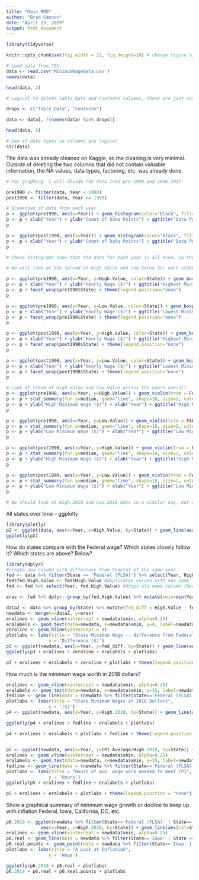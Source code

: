 ```yaml
---
title: "Main RMD"
author: "Brad Gannon"
date: "April 23, 2019"
output: html_document
---
```


```r
library(tidyverse)

knitr::opts_chunk$set(fig.width = 15, fig.height=10) # change figure size in Rmd/HTML

# Load data from CSV
data <- read.csv('MinimumWageData.csv')
names(data)

head(data, 2)

# Logical to delete Table_Data and Footnote columns, these are just notes and not useful

drops <- c("Table_Data", "Footnote")

data <- data[, !(names(data) %in% drops)]

head(data, 3)
```

```r
# See if data types in columns are logical
str(data)

```

The data was already cleaned on Kaggle, so the cleaning is very minimal. Outside of deleting the two columns that did not contain valuable information, the NA values, data types, factoring, etc. was already done.

```r
# For graphing, I will divide the data into pre-1990 and 1990-2017

pre1990 <- filter(data, Year < 1990)
post1990 <- filter(data, Year >= 1990)

# Breakdown of data from each year
p <- ggplot(pre1990, aes(x=Year)) + geom_histogram(color="black", fill="white", binwidth=1)
p <- p + xlab("Year") + ylab("Count of Data Points") + ggtitle("Data Points by Year (Pre-1990)")
p

p <- ggplot(post1990, aes(x=Year)) + geom_histogram(color="black", fill="gray", binwidth=1)
p <- p + xlab("Year") + ylab("Count of Data Points") + ggtitle("Data Points by Year (Post-1990)")
p

# These histograms show that the data for each year is all even, so the comparisons should be fairly accurate

# We will look at the spread of High.Value and Low.Value for each state by year

p <- ggplot(pre1990, aes(x=Year, y=High.Value, color=State)) + geom_boxplot(outlier.color="red", outlier.shape=8, outlier.size=2)
p <- p + xlab("Year") + ylab("Hourly Wage ($)") + ggtitle("Highest Minimum Wage Across US States pre-1990")
p <- p + facet_wrap(pre1990$State) + theme(legend.position="none")
p

p <- ggplot(pre1990, aes(x=Year, y=Low.Value, color=State)) + geom_boxplot(outlier.color="red", outlier.shape=8, outlier.size=2)
p <- p + xlab("Year") + ylab("Hourly Wage ($)") + ggtitle("Lowest Minimum Wage Across US States pre-1990")
p <- p + facet_wrap(pre1990$State) + theme(legend.position="none")
p

p <- ggplot(post1990, aes(x=Year, y=High.Value, color=State)) + geom_boxplot(outlier.color="red", outlier.shape=8, outlier.size=2)
p <- p + xlab("Year") + ylab("Hourly Wage ($)") + ggtitle("Highest Minimum Wage Across US States post-1990")
p <- p + facet_wrap(post1990$State) + theme(legend.position="none")
p

p <- ggplot(post1990, aes(x=Year, y=Low.Value, color=State)) + geom_boxplot(outlier.color="red", outlier.shape=8, outlier.size=2)
p <- p + xlab("Year") + ylab("Hourly Wage ($)") + ggtitle("Lowest Minimum Wage Across US States post-1990")
p <- p + facet_wrap(post1990$State) + theme(legend.position="none")
p
```

```r
# Look at trend of High.Value and Low.Value across the years overall
p <- ggplot(pre1990, aes(x=Year, y=High.Value)) + geom_violin(trim = FALSE)
p <- p + stat_summary(fun.y=median, geom="line", shape=18, size=2, color="red")
p <- p + ylab("High Minimum Wage ($)") + xlab("Year") + ggtitle("High Minimum Wage Trend pre-1990")
p

p <- ggplot(pre1990, aes(x=Year, y=Low.Value)) + geom_violin(trim = FALSE)
p <- p + stat_summary(fun.y=median, geom="line", shape=18, size=2, color="blue")
p <- p + ylab("Low Minimum Wage ($)") + xlab("Year") + ggtitle("Low Minimum Wage Trend pre-1990")
p

p <- ggplot(post1990, aes(x=Year, y=High.Value)) + geom_violin(trim = FALSE)
p <- p + stat_summary(fun.y=median, geom="line", shape=18, size=2, color="green")
p <- p + ylab("High Minimum Wage ($)") + xlab("Year") + ggtitle("High Minimum Wage Trend post-1990")
p

p <- ggplot(post1990, aes(x=Year, y=Low.Value)) + geom_violin(trim = FALSE)
p <- p + stat_summary(fun.y=median, geom="line", shape=18, size=2, color="purple")
p <- p + ylab("Low Minimum Wage ($)") + xlab("Year") + ggtitle("Low Minimum Wage Trend post-1990")
p
```

```r
# We should look at High.2018 and Low.2018 data in a similar way, but I left off here because it is almost midnight

```

All states over time -- ggplotly
```r
library(plotly)
p2 <- ggplot(data, aes(x=Year, y=High.Value, by=State)) + geom_line(aes(col=State)) 
ggplotly(p2)
```


How do states compare with the Federal wage? Which states closely follow it? Which states are above? Below?
```r
library(dplyr)
#create new column with difference from Federal of the same year
fed <- data %>% filter(State == 'Federal (FLSA)') %>% select(Year, High.Value)  #just Fed data
fed$fed.High.Value <- fed$High.Value #duplicates column with new name
fed <- fed %>% select(Year, fed.High.Value) #drops old name column (because I couldn't figure out an easier way)

eras <- fed %>% dplyr::group_by(fed.High.Value) %>% mutate(xmin=min(Year), xmax=max(Year)) #adds col for first and last year 

data2 <- data %>% group_by(State) %>% mutate(fed_diff = High.Value - fed$fed.High.Value)
newdata <- merge(x=data2, y=eras)
eralines <- geom_vline(xintercept = newdata$xmin, alpha=0.25)
eralabels <- geom_text(data=newdata, x=newdata$xmin, y=4, label=newdata$fed.High.Value, angle=90, size=3, hjust=0.2)
zeroline <- geom_hline(yintercept = 0)
plotlabs <- labs(title = "State Minimum Wage -- difference from Federal minimum wage",
                y = 'Difference ($)')
p3 <- ggplot(newdata, aes(x=Year, y=fed_diff, by=State)) + geom_line(aes(col=State))
ggplotly(p3 + eralines + zeroline + eralabels + plotlabs)

p3 + eralines + eralabels + zeroline + plotlabs + theme(legend.position = "none")

```

How much is the minimum wage worth in 2018 dollars? 
```r
eralines <- geom_vline(xintercept = newdata$xmin, alpha=0.25)
eralabels <- geom_text(data=newdata, x=newdata$xmin, y=15, label=newdata$fed.High.Value, angle=90, size=3, hjust=0.3)
fedline <- geom_line(data = (newdata %>% filter(State=='Federal (FLSA)')), col="black", size=1.2)
plotlabs <- labs(title = "State Minimum Wages in 2018 Dollars",
                y = '($)')
p4 <- ggplot(newdata, aes(x=Year, y=High.2018, by=State)) + geom_line(aes(col=State))

ggplotly(p4 + eralines + fedline + eralabels + plotlabs)

p4 + eralines + eralabels + plotlabs + fedline + theme(legend.position = "none")



```

```r
p5 <- ggplot(newdata, aes(x=Year, y=CPI.Average/High.2018, by=State)) + geom_line(aes(col=State))
eralines <- geom_vline(xintercept = newdata$xmin, alpha=0.25)
eralabels <- geom_text(data=newdata, x=newdata$xmin, y=15, label=newdata$fed.High.Value, angle=90, size=3, hjust=0.3)
fedline <- geom_line(data = (newdata %>% filter(State=='Federal (FLSA)')), col="black", size=1.2)
plotlabs <- labs(title = "Hours of min. wage work needed to meet CPI",
                y = 'Hours')
ggplotly(p5 + eralines + fedline + eralabels + plotlabs)

p5 + eralines + eralabels + plotlabs + theme(legend.position = "none")
```

Show a graphical summary of minimum wage growth or decline to keep up with inflation 
Federal, Iowa, California, DC, etc.
```r
p6.2018 <- ggplot(newdata %>% filter(State=='Federal (FLSA)' | State=='Iowa' | State =='California') %>% filter(Year >1990),
             aes(x=Year, y=High.2018, by=State)) + geom_line(aes(col=State)) + geom_point(aes(col=State))
eralines <- geom_vline(xintercept = newdata$xmin, alpha=0.25)
p6.real <- geom_line(data = newdata %>% filter(State=='Iowa' | State =='Federal (FLSA)' | State=='California')  %>% filter(Year>1990), aes(x=Year, y=High.Value, col=State), linetype="dashed")
p6.real.points <- geom_point(data = newdata %>% filter(State=='Iowa' | State =='Federal (FLSA)' | State=='California')  %>% filter(Year>1990), aes(x=Year, y=High.Value, col=State))
plotlabs <- labs(title = "A Look at Inflation",
                y = 'Wage')

ggplotly(p6.2018 + p6.real + plotlabs)
p6.2018 + p6.real + p6.real.points + plotlabs 
```

